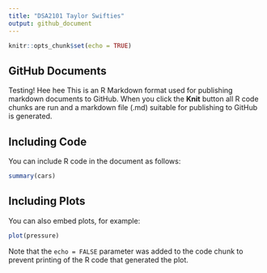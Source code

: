 ```yaml
---
title: "DSA2101 Taylor Swifties"
output: github_document
---
```


```r
knitr::opts_chunk$set(echo = TRUE)
```

## GitHub Documents

Testing! Hee hee
This is an R Markdown format used for publishing markdown documents to GitHub. When you click the **Knit** button all R code chunks are run and a markdown file (.md) suitable for publishing to GitHub is generated.

## Including Code

You can include R code in the document as follows:

```r
summary(cars)
```

## Including Plots

You can also embed plots, for example:

```r
plot(pressure)
```

Note that the `echo = FALSE` parameter was added to the code chunk to prevent printing of the R code that generated the plot.
